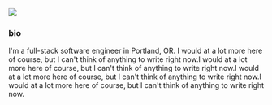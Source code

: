 ![](./images/headshot.png)

### bio
I'm a full-stack software engineer in Portland, OR. I would at a lot more here of course, but I can't think of anything to write right now.I would at a lot more here of course, but I can't think of anything to write right now.I would at a lot more here of course, but I can't think of anything to write right now.I would at a lot more here of course, but I can't think of anything to write right now.
